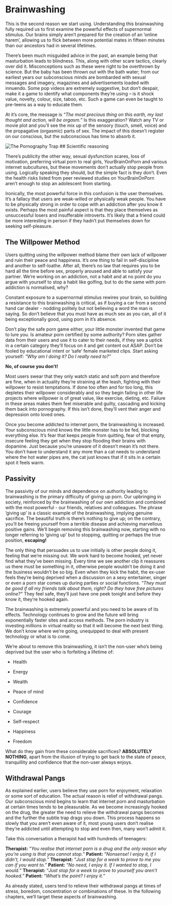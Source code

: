# Brainwashing

This is the second reason we start using. Understanding this brainwashing fully required us to first examine the powerful effects of supernormal stimulus. Our brains simply aren't prepared for the creation of an ’online harem’, allowing us to flick between more potential mates in fifteen minutes than our ancestors had in several lifetimes.

There's been much misguided advice in the past, an example being that masturbation leads to blindness. This, along with other scare tactics, clearly over did it. Misconceptions such as these were right to be overthrown by science. But the baby has been thrown out with the bath water; from our earliest years our subconscious minds are bombarded with sexual messages and imagery, magazines and advertisements loaded with innuendo. Some pop videos are extremely suggestive, but don't despair, make it a game to identify what components they’re using – is it shock value, novelty, colour, size, taboo, etc. Such a game can even be taught to pre-teens as a way to educate them.

At it's core, the message is *"The most precious thing on this earth, my last thought and action, will be orgasm."* Is this exaggeration? Watch any TV or movie plot and you’ll see the mix up of the sensory (touch, smell, voice) and the propagative (orgasmic) parts of sex. The impact of this doesn't register on our conscious, but the subconscious has time to absorb it.

![The Pornography Trap](images/trap.png)
## Scientific reasoning

There's publicity the other way, sexual dysfunction scares, loss of motivation, preferring virtual porn to real girls, YourBrainOnPorn and various internet subcultures, but these movements don't actually stop people from using. Logically speaking they should, but the simple fact is they don't. Even the health risks listed from peer reviewed studies on YourBrainOnPorn aren't enough to stop an adolescent from starting.

Ironically, the most powerful force in this confusion is the user themselves. It's a fallacy that users are weak-willed or physically weak people. You have to be physically strong in order to cope with an addiction after you know it exists. Perhaps the most painful aspect is that they place themselves as unsuccessful losers and insufferable introverts. It's likely that a friend could be more interesting in person if they hadn't put themselves down for seeking self-pleasure.

## The Willpower Method

Users quitting using the willpower method blame their own lack of willpower and ruin their peace and happiness. It's one thing to fail in self-discipline and another to self-loathe. After all, there's no law that requires you to be hard all the time before sex, properly aroused and able to satisfy your partner. We’re working on an addiction, not a habit and at no point do you argue with yourself to stop a habit like golfing, but to do the same with porn addiction is normalised, why?

Constant exposure to a supernormal stimulus rewires your brain, so building a resistance to this brainwashing is critical, as if buying a car from a second hand car dealer - nodding politely but not believing a word the man is saying. So don't believe that you must have as much sex as you can, all of it being exceptionally good, using porn in it's absence.

Don't play the safe porn game either, your little monster invented that game to lure you. Is amateur porn certified by some authority? Porn sites gather data from their users and use it to cater to their needs, if they see a uptick in a certain category they’ll focus on it and get content out ASAP. Don't be fooled by educational intent or ’safe’ female marketed clips. Start asking yourself: *"Why am I doing it? Do I really need to?"*

**No, of course you don’t!**

Most users swear that they only watch static and soft porn and therefore are fine, when in actuality they’re straining at the leash, fighting with their willpower to resist temptations. If done too often and for too long, this depletes their willpower considerably and so they begin failing in other life projects where willpower is of great value, like exercise, dieting, etc. Failure in these areas makes them feel miserable and guilty, cascading and kicking them back into pornography. If this isn't done, they’ll vent their anger and depression onto loved ones.

Once you become addicted to internet porn, the brainwashing is increased. Your subconscious mind knows the little monster has to be fed, blocking everything else. It's fear that keeps people from quitting, fear of that empty, insecure feeling they get when they stop flooding their brains with dopamine. Just because you're unaware of it doesn't mean it's not there. You don't have to understand it any more than a cat needs to understand where the hot water pipes are, the cat just knows that if it sits in a certain spot it feels warm.

## Passivity

The passivity of our minds and dependence on authority leading to brainwashing is the primary difficulty of giving up porn. Our upbringing in society, reinforced by the brainwashing of our own addiction and combined with the most powerful - our friends, relatives and colleagues. The phrase ’giving up’ is a classic example of the brainwashing, implying genuine sacrifice. The beautiful truth is there's nothing to give up; on the contrary, you’ll be freeing yourself from a terrible disease and achieving marvellous positive gains. We’ll begin removing this brainwashing now, starting with no longer referring to ’giving up’ but to stopping, quitting or perhaps the true position, **escaping!**

The only thing that persuades us to use initially is other people doing it, feeling that we’re missing out. We work hard to become hooked, yet never find what they've been missing. Every time we see another clip it reassures us there must be something in it, otherwise people wouldn't be doing it and the business wouldn't be so big. Even when they kick the habit, the ex-user feels they’re being deprived when a discussion on a sexy entertainer, singer or even a porn star comes up during parties or social functions. *"They must be good if all my friends talk about them, right? Do they have free pictures online?"* They feel safe, they’ll just have one peek tonight and before they know it, they’re hooked again.

The brainwashing is extremely powerful and you need to be aware of its effects. Technology continues to grow and the future will bring exponentially faster sites and access methods. The porn industry is investing millions in virtual reality so that it will become the next best thing. We don't know where we’re going, unequipped to deal with present technology or what is to come.

We’re about to remove this brainwashing, it isn't the non-user who's being deprived but the user who is forfeiting a lifetime of:

-   Health

-   Energy

-   Wealth

-   Peace of mind

-   Confidence

-   Courage

-   Self-respect

-   Happiness

-   Freedom

What do they gain from these considerable sacrifices? **ABSOLUTELY NOTHING**, apart from the illusion of trying to get back to the state of peace, tranquillity and confidence that the non-user always enjoys.

## Withdrawal Pangs

As explained earlier, users believe they use porn for enjoyment, relaxation or some sort of education. The actual reason is relief of withdrawal pangs. Our subconscious mind begins to learn that internet porn and masturbation at certain times tends to be pleasurable. As we become increasingly hooked on the drug, the greater the need to relieve the withdrawal pangs becomes and the further the subtle trap drags you down. This process happens so slowly that you aren't even aware of it, most young users don't realise they’re addicted until attempting to stop and even then, many won't admit it.

Take this conversation a therapist had with hundreds of teenagers:

**Therapist:** "*You realise that internet porn is a drug and the only reason why you’re using is that you cannot stop.*"
**Patient:** "*Nonsense! I enjoy it, if I didn’t, I would stop.*"
**Therapist:** "*Just stop for a week to prove to me you can if you want to.*"
**Patient:** "*No need, I enjoy it. If I wanted to stop, I would.*" 
**Therapist:** "*Just stop for a week to prove to yourself you aren't hooked.*"
**Patient:** "*What’s the point? I enjoy it."*

As already stated, users tend to relieve their withdrawal pangs at times of stress, boredom, concentration or combinations of these. In the following chapters, we’ll target these aspects of brainwashing.

